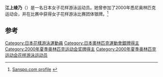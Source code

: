 {{Infobox swimmer
| name           = 江上绫乃
| nationality    = {{JPN}}
| strokes        = [[花样游泳|花样游泳]]
| show-medals    = yes
| medaltemplates = 
{{MedalSilver | [[2000年夏季奥林匹克运动会|2000年 悉尼]]|[[2000年夏季奥林匹克运动会花样游泳比赛|团体]]}}
}}

'''江上绫乃'''（{{bd|1980年|4月1日||}}）是一名日本女子花样游泳运动员。她曾参加了2000年悉尼奥林匹克运动会，并在比赛中获得女子花样游泳比赛团体银牌。<ref>[http://www.sanspo.com/athens2004/aquatics/player/synchronized_swimming.html Sanspo.com profile] {{Wayback|url=http://www.sanspo.com/athens2004/aquatics/player/synchronized_swimming.html |date=20150924094121 }} {{ja}}</ref> 

==参考==
{{reflist}}
{{DEFAULTSORT:Egami Ayano}}
[[Category:日本花樣游泳運動員|Category:日本花樣游泳運動員]]
[[Category:日本奧林匹克運動會銀牌得主|Category:日本奧林匹克運動會銀牌得主]]
[[Category:2000年夏季奥林匹克运动会奖牌得主|Category:2000年夏季奥林匹克运动会奖牌得主]]
[[Category:2000年夏季奥林匹克运动会花样游泳运动员|Category:2000年夏季奥林匹克运动会花样游泳运动员]]